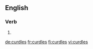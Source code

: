 
==English==

===Verb===
{{head|en|verb form}}

# {{en-third-person singular of|curdle}}

[[de:curdles]]
[[fr:curdles]]
[[fi:curdles]]
[[vi:curdles]]